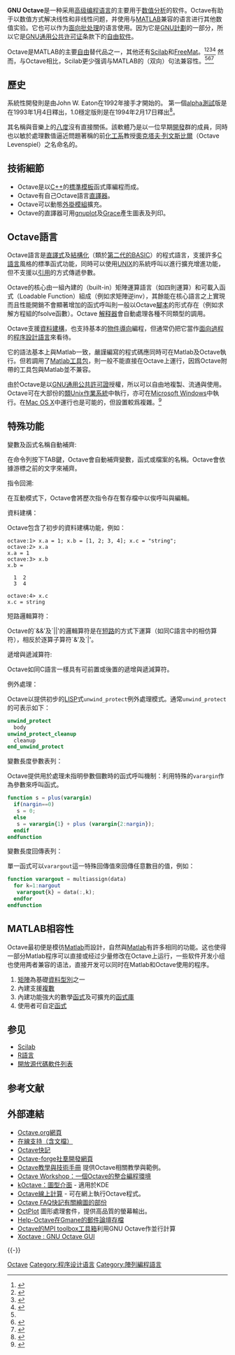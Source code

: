 {{NoteTA|G1=IT|G2=FL}}
{{Infobox software
| name = GNU Octave
| logo = [[File:Gnu-octave-logo.svg|100px]]
| screenshot = GNUOctave430.png
| caption = GNU Octave 4.3.0+ running on [[Linux|Linux]]
| developer = John W. Eaton and many others<ref>{{cite web|title=contributors.in|author=Rik|url=http://hg.savannah.gnu.org/hgweb/octave/file/tip/doc/interpreter/contributors.in|accessdate=14 June 2015|date=10 June 2015|archive-date=2022-04-10|archive-url=https://web.archive.org/web/20220410042500/http://hg.savannah.gnu.org/hgweb/octave/file/tip/doc/interpreter/contributors.in}}</ref>
| released = {{Start date and age|1988}}
| latest release version = 7.1.0
| latest release date = {{Start date and age|2022|04|06}}<ref>{{cite web|title=GNU Octave 7.1.0 Released|date=2022-04-06|url=https://www.gnu.org/software/octave/news/release/2022/04/06/octave-7.1.0-released.html|accessdate=2022-04-06|archive-date=2022-05-04|archive-url=https://web.archive.org/web/20220504175929/http://www.gnu.org/software/octave/news/release/2022/04/06/octave-7.1.0-released.html}}</ref>
| programming language = [[C语言|C]], [[C++|C++]], [[Fortran|Fortran]]<ref name="octave_building">{{cite web|title=Building - Octave|url=https://wiki.octave.org/Building|website=wiki.octave.org|publisher=GNU|accessdate=1 May 2018|language=en|archive-date=2020-07-06|archive-url=https://web.archive.org/web/20200706092331/https://wiki.octave.org/Building|dead-url=no}}</ref>
| platform = <!--List them all-->
| language count = 19
| language footnote = {{Citation needed|date=January 2016}}
| genre = [[List_of_numerical_analysis_software|科学计算]]
| license = [[GNU通用公共许可证|GNU GPLv3]]
| website = 
}}
'''GNU Octave'''是一种采用[[高级语言|高级]][[编程语言|编程语言]]的主要用于[[数值分析|数值分析]]的软件。Octave有助于以数值方式解决线性和非线性问题，并使用与[[MATLAB|MATLAB]]兼容的语言进行其他数值实验。它也可以作为[[批处理任务|面向批处理]]的语言使用。因为它是[[GNU計劃|GNU計劃]]的一部分，所以它是[[GNU通用公共许可证|GNU通用公共许可证]]条款下的[[自由软件|自由软件]]。

Octave是MATLAB的主要[[自由软件|自由]]替代品之一，其他还有[[Scilab|Scilab]]和[[FreeMat|FreeMat]]。<ref name="Trappenberg2010">{{cite book|last=Trappenberg|first=Thomas|title=Fundamentals of Computational Neuroscience|year=2010|publisher=Oxford University Press|isbn=978-0-19-956841-3|page=361}}</ref><ref name="MuhammadZalizniak2011">{{cite book|last1=Muhammad|first1=A|last2=Zalizniak|first2=V|title=Practical Scientific Computing|url=https://archive.org/details/practicalscienti00muha_705|year=2011|publisher=[[Woodhead_Publishing|Woodhead Publishing]]|isbn=978-0-85709-226-7|page=[https://archive.org/details/practicalscienti00muha_705/page/n11 3]}}</ref><ref name="MegreyMoksness2008">{{cite book|last1=Megrey|first1=Bernard A.|last2=Moksness|first2=Erlend|title=Computers in Fisheries Research|year=2008|publisher=Springer Science & Business Media|isbn=978-1-4020-8636-6|page=345}}</ref><ref name="Kapuno2008">{{cite book|last=Kapuno|first=Raul Raymond|title=Programming for Chemical Engineers Using C, C++, and MATLAB|year=2008|publisher=Jones & Bartlett Publishers|isbn=978-1-934015-09-4|page=365}}</ref> 然而，与Octave相比，Scilab更少强调与MATLAB的（双向）句法兼容性。<ref name="Trappenberg2010"/><ref name="Herman2013">{{cite book|last=Herman|first=Russell L.|title=A Course in Mathematical Methods for Physicists|year=2013|publisher=CRC Press|isbn=978-1-4665-8467-9|page=42}}</ref><ref name="WouwerSaucez2014">{{cite book|last1=Wouwer|first1=Alain Vande|last2=Saucez|first2=Philippe|last3=Vilas|first3=Carlos|title=Simulation of ODE/PDE Models with MATLAB, Octave and Scilab: Scientific and Engineering Applications|year=2014|publisher=Springer|isbn=978-3-319-06790-2|pages=114–115}}</ref>


== 歷史 ==
系統性開發則是由John W. Eaton在1992年接手才開始的。
第一個[[alpha|alpha]][[软件测试|測試]]版是在1993年1月4日釋出，1.0穩定版則是在1994年2月17日釋出<ref>{{cite web
|url = http://www.gnu.org/software/octave/about.html
|title = About Octave
|accessdate = 2010-11-21
|archive-date = 2021-01-25
|archive-url = https://web.archive.org/web/20210125212427/http://www.gnu.org/software/octave/about.html
|dead-url = no
}}</ref>。

其名稱與音樂上的[[八度|八度]]沒有直接關係。該軟體乃是以一位早期[[軟體開發|開發]]群的成員，同時也以敏於處理數值逼近問題著稱的前[[化學工程|化工系]]教授[[奧克塔夫·列文斯比爾|奧克塔夫·列文斯比爾]]（Octave Levenspiel）之名命名的。

== 技術細節 ==
* Octave是以[[C++|C++]]的[[标准模板库|標準模板]]函式庫編程而成。
* Octave有自己Octave語言[[直譯器|直譯器]]。
* Octave可以動態[[外掛模組|外掛模組]]擴充。
* Octave的直譯器可用[[gnuplot|gnuplot]]及[[Xmgrace|Grace]]產生圖表及列印。

== Octave語言 ==
Octave語言是[[直譯語言|直譯式]]及[[結構化編程|結構化]]（類於[[BASIC#無行號類型_(結構化)|第二代的BASIC]]）的程式語言，支援許多[[C語言|C語言]]風格的標準函式功能，同時可以使用[[POSIX|UNIX]]的系統呼叫以進行擴充增進功能，但不支援以[[引用|引用]]的方式傳遞參數。

Octave的核心由一組內建的（built-in）矩陣運算語言（如四則運算）和可載入函式（Loadable Function）組成（例如求矩陣逆inv），其餘能在核心語言之上實現而且性能開銷不會顯著增加的函式呼叫則一般以Octave[[腳本語言|腳本]]的形式存在（例如求解方程組的fsolve函數）。Octave [[解释器|解释器]]會自動處理各種不同類型的調用。

Octave支援[[資料結構|資料建構]]，也支持基本的[[物件導向|物件導向]]編程，但通常仍把它當作[[面向過程|面向過程]]的[[程序設計語言|程序設計語言]]來看待。

它的語法基本上與Matlab一致，嚴謹編寫的程式碼應同時可在Matlab及Octave執行。但若調用了[[Matlab#工具箱|Matlab工具包]]，則一般不能直接在Octave上運行，因爲Octave附帶的工具包與Matlab並不兼容。

由於Octave是以[[GNU通用公共許可證|GNU通用公共許可證]]授權，所以可以自由地複製、流通與使用。Octave可在大部份的[[類Unix|類Unix]][[作業系統|作業系統]]中執行，亦可在[[Microsoft_Windows|Microsoft Windows]]中執行。在[[Mac_OS_X|Mac OS X]]中運行也是可能的，但設置較爲複雜。<ref>{{cite web |url = http://www.octave.org/wiki/index.php?title=Installing_MacOS_X_Bundle |title = Installing MacOS X Bundle |publisher = GNU Octave |accessdate = 2012-03-12 |archive-date = 2012-06-25 |archive-url = https://web.archive.org/web/20120625103250/http://www.octave.org/wiki/index.php?title=Installing_MacOS_X_Bundle |dead-url = no }}</ref>

== 特殊功能 ==
;變數及函式名稱自動補齊:
在命令列按下TAB鍵，Octave會自動補齊變數，函式或檔案的名稱。Octave會依據游標之前的文字來補齊。

;指令回溯:
在互動模式下，Octave會將歷次指令存在暫存檔中以俟呼叫與編輯。

;資料建構：
Octave包含了初步的資料建構功能，例如：
<pre>
octave:1> x.a = 1; x.b = [1, 2; 3, 4]; x.c = "string";
octave:2> x.a
x.a = 1
octave:3> x.b
x.b =

  1  2
  3  4

octave:4> x.c
x.c = string
</pre>

;短路邏輯算符：
Octave的`&&'及`||'的邏輯算符是在[[短路求值|短路]]的方式下運算（如同C語言中的相仿算符），相反於逐算子算符`&'及`|'。

;遞增與遞減算符:
Octave如同C語言一樣具有可前置或後置的遞增與遞減算符。

;例外處理：
Octave以提供初步的[[LISP|LISP]]式<code>unwind_protect</code>例外處理模式。通常<code>unwind_protect</code>的{{tsl|en|Statement block|表述區段}}可表示如下：
<syntaxhighlight lang="octave">
unwind_protect
  body
unwind_protect_cleanup
  cleanup
end_unwind_protect
</syntaxhighlight>

;變數長度參數表列：
Octave提供用於處理未指明參數個數時的函式呼叫機制：利用特殊的<code>varargin</code>作為參數來呼叫函式。
<syntaxhighlight lang="octave">
function s = plus(varargin)
  if(nargin==0)
   s = 0;
  else
   s = varargin{1} + plus (varargin{2:nargin});
  endif
endfunction
</syntaxhighlight>

;變數長度回傳表列：
單一函式可以<code>varargout</code>這一特殊回傳值來回傳任意數目的值，例如：
<syntaxhighlight lang="octave">
function varargout = multiassign(data)
  for k=1:nargout
   varargout{k} = data(:,k);
  endfor
endfunction
</syntaxhighlight>

== MATLAB相容性 ==
Octave最初便是模彷[[Matlab|Matlab]]而設計，自然與[[Matlab|Matlab]]有許多相同的功能。这也使得一部分Matlab程序可以直接或经过少量修改在Octave上运行，一些软件开发小组也使用两者兼容的语法，直接开发可以同时在Matlab和Octave使用的程序。

# [[矩陣|矩陣]]為基礎[[資料型別|資料型別]]之一
# 內建支援[[複數_(数学)|複數]]
# 內建功能強大的數學[[函式|函式]]及可擴充的[[函式庫|函式庫]]
# 使用者可自定[[函式|函式]]

== 参见 ==
* [[Scilab|Scilab]]
* [[R語言|R語言]]
* [[開放源代碼軟件列表|開放源代碼軟件列表]]

== 参考文献 ==
{{Reflist}}

== 外部連結 ==
{{Commonscat|GNU Octave}}
{{Wikibooks|en:Octave Programming Tutorial}}
* [http://www.octave.org/ Octave.org網頁]{{Wayback|url=http://www.octave.org/ |date=20060209022732 }}
* [http://www.gnu.org/software/octave/support.html 在線支持（含文檔）] {{Wayback|url=http://www.gnu.org/software/octave/support.html |date=20201130051804 }}
* [http://wiki.octave.org/ Octave快記]{{Wayback|url=http://wiki.octave.org/ |date=20111207102016 }}
* [http://octave.sourceforge.net/ Octave-forge社羣開發網頁] {{Wayback|url=http://octave.sourceforge.net/ |date=20100817034419 }}
* [http://sites.google.com/site/octavetech/ Octave教學與技術手冊] {{Wayback|url=http://sites.google.com/site/octavetech/ |date=20201015205234 }}提供Octave相關教學與範例。
* [http://www.math.mcgill.ca/loisel/octave-workshop/ Octave Workshop：一個Octave的整合編程環境]{{dead link|date=2017年11月 |bot=InternetArchiveBot |fix-attempted=yes }}
* [https://web.archive.org/web/20070820010055/http://athlone.ath.cx/~matti/kde/koctave/ kOctave：圖型介面] - 適用於KDE
* [http://www.online-utility.org/math/math_calculator.jsp Octave線上計算]{{Wayback|url=http://www.online-utility.org/math/math_calculator.jsp |date=20070105214600 }} - 可在網上執行Octave程式。
* [https://web.archive.org/web/20070630220612/http://www.aims.ac.za/wiki/index.php/Octave:Questions Octave FAQ快記有關繪圖的部份]
* [http://octplot.sourceforge.net/ OctPlot] {{Wayback|url=http://octplot.sourceforge.net/ |date=20190926041955 }}圖形處理套件，提供高品質的螢幕輸出。
* [https://web.archive.org/web/20070929091337/http://dir.gmane.org/gmane.comp.gnu.octave.general Help-Octave在Gmane的郵件論壇存檔]
* [https://web.archive.org/web/20080118073725/http://atc.ugr.es/javier-bin/mpitb Octave的MPI toolbox工具箱]利用GNU Octave作並行計算
* [http://xoctave.com Xoctave : GNU Octave GUI] {{Wayback|url=http://xoctave.com/ |date=20121226041253 }}
{{-}}
{{GNU}}
{{数值分析软件}}
{{程序设计语言}}

[[Category:GNU计划软件|Octave]]
[[Category:程序设计语言|Category:程序设计语言]]
[[Category:陣列編程語言|Category:陣列編程語言]]